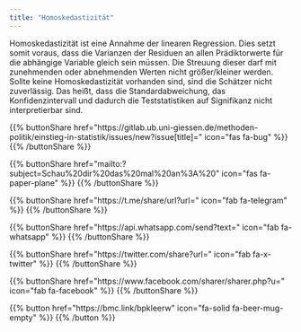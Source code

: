 ```yaml
---
title: "Homoskedastizität"
---
```


Homoskedastizität ist eine Annahme der linearen Regression. Dies setzt somit voraus, dass die Varianzen der Residuen an allen Prädiktorwerte für die abhängige Variable gleich sein müssen. Die Streuung dieser darf mit zunehmenden oder abnehmenden Werten nicht größer/kleiner werden.
Sollte keine Homoskedastizität vorhanden sind, sind die Schätzer nicht zuverlässig. Das heißt, dass die Standardabweichung, das Konfidenzintervall und dadurch die Teststatistiken auf Signifikanz nicht interpretierbar sind.

{{% buttonShare href=\"https\:\/\/gitlab.ub.uni-giessen.de\/methoden-politik\/einstieg-in-statistik\/issues\/new?issue[title]=\" icon=\"fas fa-bug\" %}} {{% /buttonShare %}} 

{{% buttonShare href=\"mailto\:?subject=Schau\%20dir\%20das\%20mal\%20an\%3A\%20\" icon=\"fas fa-paper-plane\" %}} {{% /buttonShare %}}

{{% buttonShare href=\"https\:\/\/t.me\/share\/url?url=\" icon=\"fab fa-telegram\" %}} {{% /buttonShare %}}

{{% buttonShare href=\"https\:\/\/api.whatsapp.com\/send?text=\" icon=\"fab fa-whatsapp\" %}} {{% /buttonShare %}}

{{% buttonShare href=\"https\:\/\/twitter.com\/share?url=\" icon=\"fab fa-x-twitter\" %}} {{% /buttonShare %}}

{{% buttonShare href=\"https\:\/\/www.facebook.com\/sharer\/sharer.php?u=\" icon=\"fab fa-facebook\" %}} {{% /buttonShare %}}

{{% button href=\"https\:\/\/bmc.link\/bpkleerw\" icon=\"fa-solid fa-beer-mug-empty\" %}} {{% /button %}}
